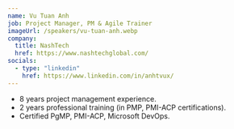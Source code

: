 ```yaml
---
name: Vu Tuan Anh
job: Project Manager, PM & Agile Trainer
imageUrl: /speakers/vu-tuan-anh.webp
company:
  title: NashTech
  href: https://www.nashtechglobal.com/
socials:
  - type: "linkedin"
    href: https://www.linkedin.com/in/anhtvux/
---
```

* 8 years project management experience.
* 2 years professional training (in PMP, PMI-ACP certifications).
* Certified PgMP, PMI-ACP, Microsoft DevOps.
